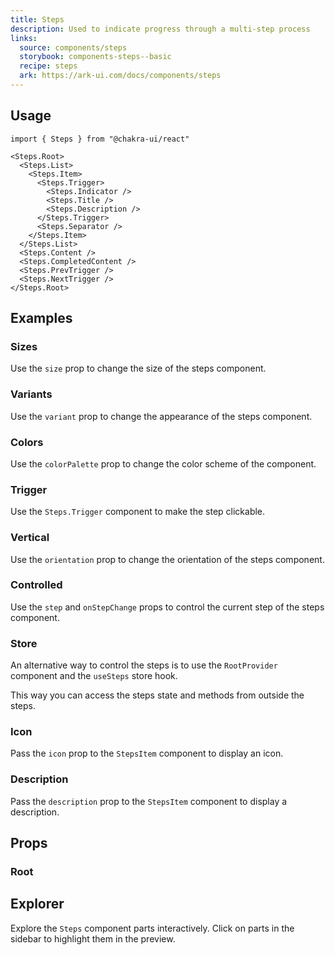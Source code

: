```yaml
---
title: Steps
description: Used to indicate progress through a multi-step process
links:
  source: components/steps
  storybook: components-steps--basic
  recipe: steps
  ark: https://ark-ui.com/docs/components/steps
---
```


<ExampleTabs name="steps-basic" />

## Usage

```tsx
import { Steps } from "@chakra-ui/react"
```

```tsx
<Steps.Root>
  <Steps.List>
    <Steps.Item>
      <Steps.Trigger>
        <Steps.Indicator />
        <Steps.Title />
        <Steps.Description />
      </Steps.Trigger>
      <Steps.Separator />
    </Steps.Item>
  </Steps.List>
  <Steps.Content />
  <Steps.CompletedContent />
  <Steps.PrevTrigger />
  <Steps.NextTrigger />
</Steps.Root>
```

## Examples

### Sizes

Use the `size` prop to change the size of the steps component.

<ExampleTabs name="steps-with-sizes" />

### Variants

Use the `variant` prop to change the appearance of the steps component.

<ExampleTabs name="steps-with-variants" />

### Colors

Use the `colorPalette` prop to change the color scheme of the component.

<ExampleTabs name="steps-with-colors" />

### Trigger

Use the `Steps.Trigger` component to make the step clickable.

<ExampleTabs name="steps-with-trigger" />

### Vertical

Use the `orientation` prop to change the orientation of the steps component.

<ExampleTabs name="steps-vertical" />

### Controlled

Use the `step` and `onStepChange` props to control the current step of the steps
component.

<ExampleTabs name="steps-controlled" />

### Store

An alternative way to control the steps is to use the `RootProvider` component
and the `useSteps` store hook.

This way you can access the steps state and methods from outside the steps.

<ExampleTabs name="steps-with-store" />

### Icon

Pass the `icon` prop to the `StepsItem` component to display an icon.

<ExampleTabs name="steps-with-icon" />

### Description

Pass the `description` prop to the `StepsItem` component to display a
description.

<ExampleTabs name="steps-with-description" />

## Props

### Root

<PropTable component="Steps" part="Root" />

## Explorer

Explore the `Steps` component parts interactively. Click on parts in the sidebar
to highlight them in the preview.

<Explorer name="steps-explorer" />
